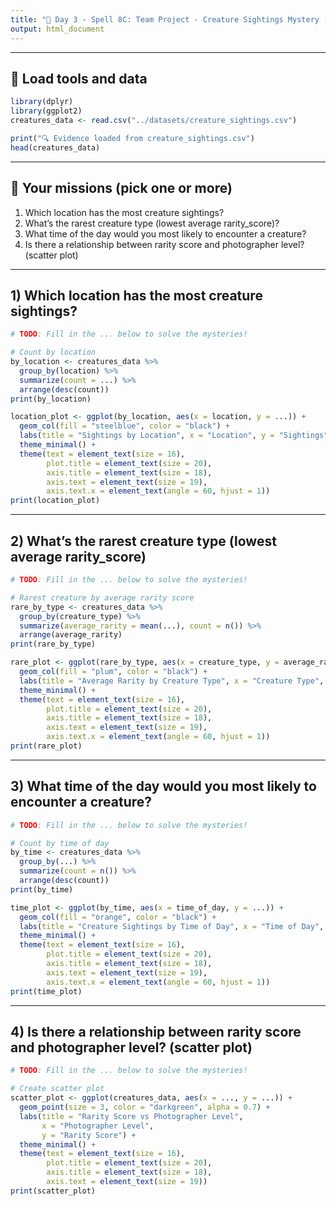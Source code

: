 ```yaml
---
title: "🔮 Day 3 - Spell 8C: Team Project - Creature Sightings Mystery (uses creature_sightings.csv)"
output: html_document
---
```


---

## 🧰 Load tools and data

```r
library(dplyr)
library(ggplot2)
creatures_data <- read.csv("../datasets/creature_sightings.csv")

print("🔍 Evidence loaded from creature_sightings.csv")
head(creatures_data)
```

---

## 🎯 Your missions (pick one or more)
1) Which location has the most creature sightings?
2) What's the rarest creature type (lowest average rarity_score)?
3) What time of the day would you most likely to encounter a creature?
4) Is there a relationship between rarity score and photographer level? (scatter plot)

---

## 1) Which location has the most creature sightings?

```r
# TODO: Fill in the ... below to solve the mysteries!

# Count by location
by_location <- creatures_data %>%
  group_by(location) %>%
  summarize(count = ...) %>%
  arrange(desc(count))
print(by_location)

location_plot <- ggplot(by_location, aes(x = location, y = ...)) +
  geom_col(fill = "steelblue", color = "black") +
  labs(title = "Sightings by Location", x = "Location", y = "Sightings")+
  theme_minimal() +
  theme(text = element_text(size = 16),
        plot.title = element_text(size = 20),
        axis.title = element_text(size = 18),
        axis.text = element_text(size = 19),
        axis.text.x = element_text(angle = 60, hjust = 1))
print(location_plot)
```

---

## 2) What's the rarest creature type (lowest average rarity_score)

```r
# TODO: Fill in the ... below to solve the mysteries!

# Rarest creature by average rarity score 
rare_by_type <- creatures_data %>%
  group_by(creature_type) %>%
  summarize(average_rarity = mean(...), count = n()) %>%
  arrange(average_rarity)
print(rare_by_type)

rare_plot <- ggplot(rare_by_type, aes(x = creature_type, y = average_rarity)) +
  geom_col(fill = "plum", color = "black") +
  labs(title = "Average Rarity by Creature Type", x = "Creature Type", y = "Average Rarity")+
  theme_minimal() +
  theme(text = element_text(size = 16),
        plot.title = element_text(size = 20),
        axis.title = element_text(size = 18),
        axis.text = element_text(size = 19),
        axis.text.x = element_text(angle = 60, hjust = 1))
print(rare_plot)
```

---

## 3) What time of the day would you most likely to encounter a creature?

```r
# TODO: Fill in the ... below to solve the mysteries!

# Count by time of day
by_time <- creatures_data %>%
  group_by(...) %>%
  summarize(count = n()) %>%
  arrange(desc(count))
print(by_time)

time_plot <- ggplot(by_time, aes(x = time_of_day, y = ...)) +
  geom_col(fill = "orange", color = "black") +
  labs(title = "Creature Sightings by Time of Day", x = "Time of Day", y = "Number of Sightings")+
  theme_minimal() +
  theme(text = element_text(size = 16),
        plot.title = element_text(size = 20),
        axis.title = element_text(size = 18),
        axis.text = element_text(size = 19),
        axis.text.x = element_text(angle = 60, hjust = 1))
print(time_plot)
```

---

## 4) Is there a relationship between rarity score and photographer level? (scatter plot)

```r
# TODO: Fill in the ... below to solve the mysteries!

# Create scatter plot
scatter_plot <- ggplot(creatures_data, aes(x = ..., y = ...)) +
  geom_point(size = 3, color = "darkgreen", alpha = 0.7) +
  labs(title = "Rarity Score vs Photographer Level", 
       x = "Photographer Level", 
       y = "Rarity Score") +
  theme_minimal() +
  theme(text = element_text(size = 16),
        plot.title = element_text(size = 20),
        axis.title = element_text(size = 18),
        axis.text = element_text(size = 19))
print(scatter_plot)
```